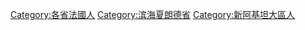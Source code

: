 [[Category:各省法國人|Category:各省法國人]]
[[Category:滨海夏朗德省|Category:滨海夏朗德省]]
[[Category:新阿基坦大區人|Category:新阿基坦大區人]]